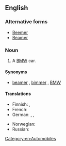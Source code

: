 {{also|beamer}}
==English==
{{wikipedia}}
===Alternative forms===
* [[Beemer]]
* [[Beamer]]

===Noun===
{{en-noun}}

# {{context|slang|lang=en}} A [[BMW]] car.

====Synonyms====
* {{sense|BMW}} [[beamer]] , [[bimmer]] , [[BMW]]

====Translations====
{{trans-top|slang term for a BMW car or motorcycle}}
* Finnish: {{t+|fi|bemari}},  {{t|fi|bemu}}
* French: {{qualifier|colloquial}} {{t+|fr|BM|f}}
* German: {{qualifier|colloquial}} {{t|de|BüMW}}, {{t+|de|Brenner}}, {{t|de|BähmWähh}}
{{trans-mid}}
* Norwegian: {{t|no|beamer|m}}
* Russian: {{t+|ru|бу́мер|m}}
{{trans-bottom}}

[[Category:en:Automobiles]]
